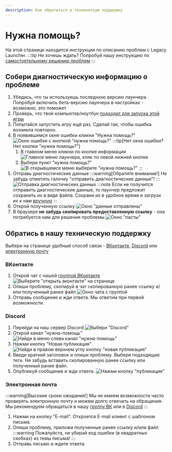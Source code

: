 ```yaml
---
description: Как обратиться в техническую поддержку
---
```

# Нужна помощь?
На этой странице находится инструкция по описанию проблем с Legacy Launcher.
:::tip
Не хочешь ждать? Попробуй нашу инструкцию по [самостоятельному решению проблем](../troubleshooting/self-repair)
:::

## Собери диагностическую информацию о проблеме
1. Убедись, что ты используешь последнюю версию лаунчера. Попробуй включить бета-версию лаунчера в настройках - возможно, это поможет
2. Проверь, что твой компьютер/ноутбук [подходит для запуска этой игры](../system-requirements)
3. Попытайся запустить игру ещё раз. Сделай так, чтобы ошибка возникла повторно.
4. В появившемся окне ошибки кликни "Нужна помощь?"
    ![Окно ошибки с кнопкой "нужна помощь?"](./img/diagnostic-0.jpg)
    :::tip[Нет окна ошибки? Нет кнопки "нужна помощь?"]
    1. В главном меню кликни по кнопке информации
        ![Главное меню лаунчера, клик по левой нижней кнопке](./img/noerror-0.jpg)
    2. Выбери пункт "нужна помощь?"
        ![В открывшемся меню выберите "нужна помощь?"](./img/noerror-1.jpg)
    :::
5. Отправь диагностические данные
    :::warning[Обратите внимание!]
    Не забудь отметить галочку "отправить диагностические данные"!
    :::
    ![Отправка диагностических данных](./img/diagnostic-1.jpg)
    :::note
    Если не получится отправить диагностические данные, то лаунчер предложит сохранить их в виде файла. Сохрани их в удобное время и загрузи их к нам [вручную](https://pasta.llaun.ch)
    :::
6. Открой полученную ссылку
    ![Окно "данные отправлены"](./img/diagnostic-2.jpg)
7. В браузере **не забудь скопировать предоставленную ссылку** - она потребуется нам для решения проблемы
    ![Окно "пасты"](./img/diagnostic-3.jpg)

## Обратись в нашу техническую поддержку
Выбери на странице удобный способ связи - [ВКонтакте](#вконтакте), [Discord](#discord) или [электронную почту](#электронная-почта)
### ВКонтакте
1. Открой чат с нашей [группой ВКонтакте](https://llaun.ch/vk)
    ![Выберите "открыть вконтакте" на странице](./img/support-vk-0.jpg)
2. Опиши проблему, скопируй в чат скопированную ранее ссылку и/или полученный ранее файл
    ![Окно чата с группой](./img/support-vk-1.jpg)
3. Отправь сообщение и жди ответа. Мы ответим при первой возможности.
### Discord
1. Перейди на наш сервер Discord
    ![Выбери "Discord"](./img/support-discord-0.png)
2. Открой канал "нужна-помощь"
    ![Найди в меню слева канал "нужна-помощь"](./img/support-discord-1.png)
3. Нажми кнопку "Новая публикация"
    ![Найди в правом верхнем углу кнопку "новая публикация"](./img/support-discord-2.png)
4. Введи краткий заголовок и опиши проблему. Выбери подходящие теги. Не забудь вставить скопированную ранее ссылку или полученный ранее файл.
5. Опубликуй сообщение и жди ответа.
    ![Нажми кнопку "публикация"](./img/support-discord-3.png)
### Электронная почта
:::warning[Высокие сроки ожидания!]
Мы не имеем возможности часто проверять электронную почту и можем долго отвечать на обращения.  
Мы рекомендуем обращаться в нашу [группу ВК](#вконтакте) или в [Discord](#discord)
:::
1. Нажми на кнопку "E-mail". Откроется E-mail клиент с шаблоном письма.
2. Опиши проблему, приложи полученные ранее ссылку и/или файл
    :::warning
    Пожалуйста, не убирай код ошибки (в квадратных скобках) из темы письма!
    :::
3. Отправь письмо и ждите ответа.